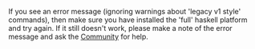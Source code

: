 If you see an error message (ignoring warnings about 'legacy v1 style' commands), then make sure you have installed the 'full' haskell platform and try again. If it still doesn't work, please make a note of the error message and ask the [[Community]] for help.